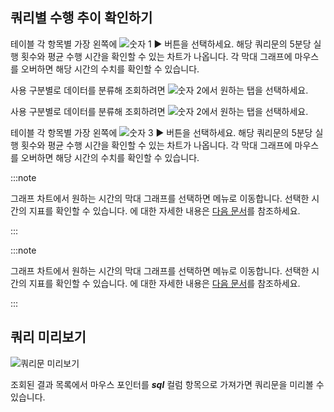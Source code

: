 ## 쿼리별 수행 추이 확인하기

<Xclude product='postgresql,mysql,oracle,cubrid,mssql,oracle-pro,oracle-v2'>

테이블 각 항목별 가장 왼쪽에 ![숫자 1](/img/number-01.png) ► 버튼을 선택하세요. 해당 쿼리문의 5분당 실행 횟수와 평균 수행 시간을 확인할 수 있는 차트가 나옵니다. 각 막대 그래프에 마우스를 오버하면 해당 시간의 수치를 확인할 수 있습니다.

사용 구분별로 데이터를 분류해 조회하려면 ![숫자 2](/img/number-02.png)에서 원하는 탭을 선택하세요.

</Xclude>

<InDoc product='postgresql,mysql,oracle,cubrid,oracle-pro,oracle-v2'>

사용 구분별로 데이터를 분류해 조회하려면 ![숫자 2](/img/number-02.png)에서 원하는 탭을 선택하세요.

테이블 각 항목별 가장 왼쪽에 ![숫자 3](/img/number-03.png) ► 버튼을 선택하세요. 해당 쿼리문의 5분당 실행 횟수와 평균 수행 시간을 확인할 수 있는 차트가 나옵니다. 각 막대 그래프에 마우스를 오버하면 해당 시간의 수치를 확인할 수 있습니다.

</InDoc>

<InDoc product="postgresql,mysql">

:::note

그래프 차트에서 원하는 시간의 막대 그래프를 선택하면 <Cmdname sid="side_dbMonitoring" className="uitext" /> 메뉴로 이동합니다. 선택한 시간의 지표를 확인할 수 있습니다. <Cmdname sid="side_dbMonitoring" className="uitext" />에 대한 자세한 내용은 [다음 문서](instance-monitoring)를 참조하세요.

:::

</InDoc>

<InDoc product="oracle,cubrid">

:::note

그래프 차트에서 원하는 시간의 막대 그래프를 선택하면 <Cmdname sid="side_dbTrend" className="uitext" /> 메뉴로 이동합니다. 선택한 시간의 지표를 확인할 수 있습니다. <Cmdname sid="side_dbTrend" className="uitext" />에 대한 자세한 내용은 [다음 문서](analysis-count-trend)를 참조하세요.

:::

</InDoc>


## 쿼리 미리보기

![쿼리문 미리보기](/img/db-sql-preview.png)

조회된 결과 목록에서 마우스 포인터를 ***sql*** 컬럼 항목으로 가져가면 쿼리문을 미리볼 수 있습니다.